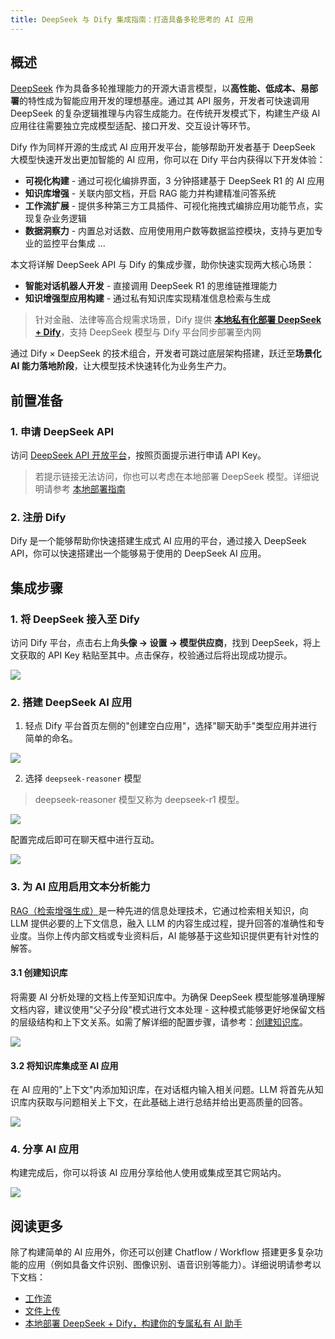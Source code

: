 ```yaml
---
title: DeepSeek 与 Dify 集成指南：打造具备多轮思考的 AI 应用
---
```



## 概述

[DeepSeek](https://www.deepseek.com/) 作为具备多轮推理能力的开源大语言模型，以**高性能、低成本、易部署**的特性成为智能应用开发的理想基座。通过其 API 服务，开发者可快速调用 DeepSeek 的复杂逻辑推理与内容生成能力。在传统开发模式下，构建生产级 AI 应用往往需要独立完成模型适配、接口开发、交互设计等环节。

Dify 作为同样开源的生成式 AI 应用开发平台，能够帮助开发者基于 DeepSeek 大模型快速开发出更加智能的 AI 应用，你可以在 Dify 平台内获得以下开发体验：

* **可视化构建** - 通过可视化编排界面，3 分钟搭建基于 DeepSeek R1 的 AI 应用
* **知识库增强** - 关联内部文档，开启 RAG 能力并构建精准问答系统
* **工作流扩展** - 提供多种第三方工具插件、可视化拖拽式编排应用功能节点，实现复杂业务逻辑
* **数据洞察力** - 内置总对话数、应用使用用户数等数据监控模块，支持与更加专业的监控平台集成 ...

本文将详解 DeepSeek API 与 Dify 的集成步骤，助你快速实现两大核心场景：

* **智能对话机器人开发** - 直接调用 DeepSeek R1 的思维链推理能力
* **知识增强型应用构建** - 通过私有知识库实现精准信息检索与生成

> 针对金融、法律等高合规需求场景，Dify 提供 [**本地私有化部署 DeepSeek + Dify**](/en/broken-reference)，支持 DeepSeek 模型与 Dify 平台同步部署至内网

通过 Dify × DeepSeek 的技术组合，开发者可跳过底层架构搭建，跃迁至**场景化 AI 能力落地阶段**，让大模型技术快速转化为业务生产力。

## 前置准备

### 1. 申请 DeepSeek API

访问 [DeepSeek API 开放平台](https://platform.deepseek.com/)，按照页面提示进行申请 API Key。

> 若提示链接无法访问，你也可以考虑在本地部署 DeepSeek 模型。详细说明请参考 [本地部署指南](/en/broken-reference)

### 2. 注册 Dify

Dify 是一个能够帮助你快速搭建生成式 AI 应用的平台，通过接入 DeepSeek API，你可以快速搭建出一个能够易于使用的 DeepSeek AI 应用。

## 集成步骤

### 1. 将 DeepSeek 接入至 Dify

访问 Dify 平台，点击右上角**头像 → 设置 → 模型供应商**，找到 DeepSeek，将上文获取的 API Key 粘贴至其中。点击保存，校验通过后将出现成功提示。

![](https://assets-docs.dify.ai/2025/01/a7d6b4e05a3c9d85d0cb42f4dd018bc8.png)

### 2. 搭建 DeepSeek AI 应用

1. 轻点 Dify 平台首页左侧的"创建空白应用"，选择"聊天助手"类型应用并进行简单的命名。

![](https://assets-docs.dify.ai/2025/01/7f56bc3c836c7248043b656fa95e474e.png)

2. 选择 `deepseek-reasoner` 模型

> deepseek-reasoner 模型又称为 deepseek-r1 模型。

![](https://assets-docs.dify.ai/2025/01/de134c6285985fe1552223eb33641b9f.png)

配置完成后即可在聊天框中进行互动。

![](https://assets-docs.dify.ai/2025/01/3760e9a0cb7c2070978134d8f7f13929.png)

### 3. 为 AI 应用启用文本分析能力

[RAG（检索增强生成）](/zh-hans/learn-more/extended-reading/retrieval-augment)是一种先进的信息处理技术，它通过检索相关知识，向 LLM 提供必要的上下文信息，融入 LLM 的内容生成过程，提升回答的准确性和专业度。当你上传内部文档或专业资料后，AI 能够基于这些知识提供更有针对性的解答。

#### 3.1 创建知识库

将需要 AI 分析处理的文档上传至知识库中。为确保 DeepSeek 模型能够准确理解文档内容，建议使用"父子分段"模式进行文本处理 - 这种模式能够更好地保留文档的层级结构和上下文关系。如需了解详细的配置步骤，请参考：[创建知识库](/zh-hans/guides/knowledge-base/create-knowledge-and-upload-documents)。

![](https://assets-docs.dify.ai/2025/01/f38af53d2b124391e2ea32f29da7d87d.png)

#### 3.2 将知识库集成至 AI 应用

在 AI 应用的"上下文"内添加知识库，在对话框内输入相关问题。LLM 将首先从知识库内获取与问题相关上下文，在此基础上进行总结并给出更高质量的回答。

![](https://assets-docs.dify.ai/2025/01/4254ec131fece172a59304414a060f4e.png)

### 4. 分享 AI 应用

构建完成后，你可以将该 AI 应用分享给他人使用或集成至其它网站内。

![](https://assets-docs.dify.ai/2025/01/d32857964683b48027d20d029e7e06c0.png)

## 阅读更多

除了构建简单的 AI 应用外，你还可以创建 Chatflow / Workflow 搭建更多复杂功能的应用（例如具备文件识别、图像识别、语音识别等能力）。详细说明请参考以下文档：

* [工作流](/zh-hans/guides/workflow)
* [文件上传](/zh-hans/guides/workflow/file-upload)
* [本地部署 DeepSeek + Dify，构建你的专属私有 AI 助手](/en/broken-reference)
